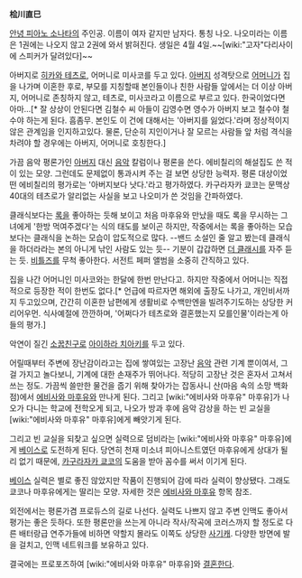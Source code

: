 

'''桧川直巳'''

[[안녕 피아노 소나타]]의 주인공. 이름이 여자 같지만 남자다. 통칭 나오. 나오미라는 이름은 1권에는 나오지 않고 2권에 와서 밝혀진다. 생일은 4월 4일.~~[wiki:"고자"다리사이에 스피커가 달려있다]~~

아버지로 [[히카와 테츠로]], 어머니로 미사코를 두고 있다. [[아버지]] 성격탓으로 [[어머니]]가 집을 나가며 이혼한 후로, 부모를 지칭할때 본인들이나 친한 사람들 앞에서는 더 이상 아버지, 어머니로 존칭하지 않고, 테츠로, 미사코라고 이름으로 부르고 있다. 한국이었다면 아마...[* 잘 상상이 안된다면 김철수 씨 아들이 김영수면 영수가 아버지 보고 철수야 철수야 하는게 된다. 흠좀무. 본인도 이 건에 대해서는 '아버지를 잃었다.'라며 정상적이지 않은 관계임을 인지하고있다. 물론, 단순히 지인이거나 잘 모르는 사람들 앞 처럼 격식을 차려야 할 경우에는 아버지, 어머니로 호칭한다.]

가끔 음악 평론가인 [[아버지]] 대신 [[음악]] 칼럼이나 평론을 쓴다. 에비칠리의 해설집도 쓴 적이 있는 모양. 그런데도 문제없이 통과시켜 주는 걸 보면 상당한 능력자. 평론 대상이었떤 에비칠리의 평가로는 '아버지보다 낫다.'라고 평가하였다. 카구라자카 쿄코는 문맥상 40대의 테츠로가 알리없는 사실을 보고 나오미가 쓴 것임을 간파하였다.

클래식보다는 [[록]]을 좋아하는 듯해 보이고 처음 마후유와 만났을 때도 록을 무시하는 그녀에게 '한방 먹여주겠다'는 식의 태도를 보이곤 하지만, 작중에서는 록을 좋아하는 모습보다는 클래식을 논하는 모습이 압도적으로 많다. --밴드 소설인 줄 알고 봤는데 클래식을 하더라라는 본의 아니게 낚인 사람도 있는 듯-- 기분이 갑갑하면 [[더 클래시]]를 자주 듣는 듯. [[비틀즈]]를 무척 좋아한다. 서전트 페퍼 앨범을 소중히 간직하고 있다.

집을 나간 어머니인 미사코와는 한달에 한번 만난다고. 하지만 작중에서 어머니는 직접적으로 등장한 적이 한번도 없다.[* 언급에 따르자면 해외에 출장도 나가고, 개인비서까지 두고있으며, 간간히 이혼한 남편에게 생활비로 수백만엔을 빌려주기도하는 상당한 커리어우먼. 식사예절에 깐깐하며, '어쩌다가 테츠로와 결혼했는지 모를인물'이라는게 아들의 평가.]

악연이 질긴 [[소꿉친구]]로 [[아이하라 치아키]]를 두고 있다. 

어릴때부터 주변에 장난감이라고는 집에 쌓여있는 고장난 [[음악]] 관련 기계 뿐이여서, 그걸 가지고 놀다보니, 기계에 대한 손재주가 뛰어나다. 적당히 고장난 것은 혼자서 고쳐서 쓰는 정도. 가끔씩 쓸만한 물건을 줍기 위해 찾아가는 잡동사니 산(마음 속의 소망 백화점)에서 [[에비사와 마후유]]와 만나게 된다. 그리고 [wiki:"에비사와 마후유" 마후유]가 나오가 다니는 학교에 전학오게 되고, 나오가 방과 후에 음악 감상을 하는 빈 교실을 [wiki:"에비사와 마후유" 마후유]에게 빼앗기게 된다.

그리고 빈 교실을 되찾고 싶으면 실력으로 덤비라는 [wiki:"에비사와 마후유" 마후유]에게 [[베이스]]로 도전하게 된다. 당연히 천재 미소녀 피아니스트였던 마후유에게 상대가 될 리 없기 때문에, [[카구라자카 쿄코]]의 도움을 받아 꼼수를 써서 이기게 된다.

[[베이스]] 실력은 별로 좋진 않았지만 작품이 진행되어 감에 따라 실력이 향상됐다. 그래도 쿄코나 마후유에게는 딸리는 모양. 자세한 것은 [[에비사와 마후유]] 항목 참조.

외전에서는 평론가겸 프로듀스의 길로 나선다. 실력도 나쁘지 않고 주변 인맥도 좋아서 평가는 좋은 듯하다. 또한 평론만을 쓰는게 아니라 작사/작곡에 코러스까지 할 정도로 다른 배터랑급 연주가들에 비하면 약할지 몰라도 이쪽도 상당한 [[사기캐]]. 다양한 방면에 발을 걸치고, 인맥 네트워크를 보유하고 있다.

결국에는 프로포즈하여 [wiki:"에비사와 마후유" 마후유]와 [[결혼]]한다. 
